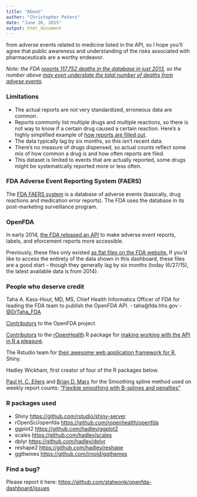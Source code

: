 ```yaml
---
title: "About"
author: "Christopher Peters"
date: "June 26, 2015"
output: html_document
---
```

from adverse events related to medicine listed in the API, so I hope you'll agree that public awareness and understanding of the risks associated with pharmaceuticals are a worthy endeavor.

<i>Note: the FDA <a href="http://www.fda.gov/Drugs/GuidanceComplianceRegulatoryInformation/Surveillance/AdverseDrugEffects/ucm070461.htm">reports 117,752 deaths in the database in just 2013</a>, so the number above [may even understate the total number of deaths from advese events](https://api.fda.gov/drug/event.json?search=&count=patient.reaction.reactionoutcome).</i>

### Limitations

-  The actual reports are not very standardized, erroneous data are common.
-  Reports commonly list multiple drugs and multiple reactions, so there is not way to know if a certain drug caused a certain reaction. Here's a highly simplified example of [how reports are filled out](https://open.fda.gov/drug/event/#adverse-event-reports).
-  The data typically lag by six months, so this isn't recent data.
-  There's no measure of drugs dispensed, so actual counts reflect some mix of how common a drug is and how often reports are filed.
-  This dataset is limited to events that are actually reported, some drugs might be systematically reported more or less often.

### FDA Adverse Event Reporting System (FAERS)

The <a href="http://www.fda.gov/Drugs/GuidanceComplianceRegulatoryInformation/Surveillance/AdverseDrugEffects/">FDA FAERS system</a> is a database of adverse events (basically, drug reactions and medication error reports). The FDA uses the database in its post-marketing surveillance program.

### OpenFDA

In early 2014, <a href="https://open.fda.gov/update/introducing-openfda/">the FDA released an API</a> to make adverse event reports, labels, and eforcement reports more accessible.

Previously, these files only existed <a href="http://www.fda.gov/Drugs/GuidanceComplianceRegulatoryInformation/Surveillance/AdverseDrugEffects/ucm082193.htm">as flat files on the FDA website.</a> If you'd like to access the entirety of the data shown in this dashboard, these files are a good start -- though they generally lag by six months (today (6/27/15), the latest available data is from 2014).

### People who deserve credit

Taha A. Kass-Hout, MD, MS, Chief Health Informatics Officer of FDA
for leading the FDA team to publish the OpenFDA API.
-  taha@fda.hhs.gov
-  [@DrTaha_FDA](https://twitter.com/DrTaha_FDA)

[Contributors](https://github.com/FDA/openfda/graphs/contributors) to the OpenFDA project.

[Contributors](https://github.com/rOpenHealth/openfda/graphs/contributors) to the [rOpenHealth](https://github.com/rOpenHealth) R package for [making working with the API in R a pleasure](https://github.com/ropenhealth/openfda).

The Rstudio team for <a href="http://shiny.rstudio.com/">their awesome web application framework for R</a>, Shiny.

Hadley Wickham, first creator of four of the R packages below.

[Paul H. C. Eilers](http://portal.uc3m.es/portal/page/portal/conocenos/chairs_excellence/chairs_excel_14/paul_eilers) and [Brian D. Marx](http://www.stat.lsu.edu/faculty/marx/) for the Smoothing spline method used on weekly report counts: ["Flexible smoothing with B-splines and penalties"](http://projecteuclid.org/euclid.ss/1038425655)

### R packages used
-  Shiny [https://github.com/rstudio/shiny-server](https://github.com/rstudio/shiny-server)
-  rOpenSci/openfda [https://github.com/ropenhealth/openfda](https://github.com/ropenhealth/openfda)
-  ggplot2 [https://github.com/hadley/ggplot2](https://github.com/hadley/ggplot2)
-  scales [https://github.com/hadley/scales](https://github.com/hadley/scales)
-  dplyr [https://github.com/hadley/dplyr](https://github.com/hadley/dplyr)
-  reshape2 [https://github.com/hadley/reshape](https://github.com/hadley/reshape)
-  ggthemes [https://github.com/jrnold/ggthemes](https://github.com/jrnold/ggthemes)

### Find a bug?

Please report it here: [https://github.com/statwonk/openfda-dashboard/issues](https://github.com/statwonk/openfda-dashboard/issues)
